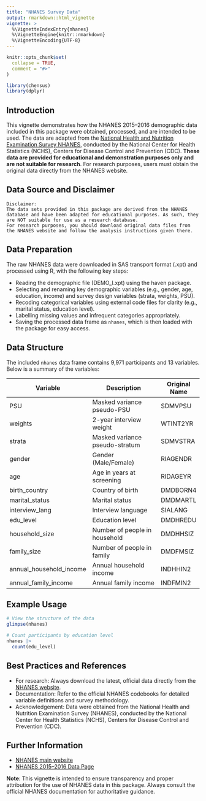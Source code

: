 ```yaml
---
title: "NHANES Survey Data"
output: rmarkdown::html_vignette
vignette: >
  %\VignetteIndexEntry{nhanes}
  %\VignetteEngine{knitr::rmarkdown}
  %\VignetteEncoding{UTF-8}
---
```


```r
knitr::opts_chunk$set(
  collapse = TRUE,
  comment = "#>"
)
```

```r
library(chensus)
library(dplyr)
```

## Introduction

This vignette demonstrates how the NHANES 2015–2016 demographic data included in this package were obtained, processed, and are intended to be used. The data are adapted from the [National Health and Nutrition Examination Survey NHANES](https://www.cdc.gov/nchs/nhanes/), conducted by the National Center for Health Statistics (NCHS), Centers for Disease Control and Prevention (CDC). **These data are provided for educational and demonstration purposes only and are not suitable for research**. For research purposes, users must obtain the original data directly from the NHANES website.

## Data Source and Disclaimer

```         
Disclaimer:
The data sets provided in this package are derived from the NHANES database and have been adapted for educational purposes. As such, they are NOT suitable for use as a research database.
For research purposes, you should download original data files from the NHANES website and follow the analysis instructions given there.
```

## Data Preparation

The raw NHANES data were downloaded in SAS transport format (.xpt) and processed using R, with the following key steps:

-   Reading the demographic file (DEMO_I.xpt) using the haven package.
-   Selecting and renaming key demographic variables (e.g., gender, age, education, income) and survey design variables (strata, weights, PSU).
-   Recoding categorical variables using external code files for clarity (e.g., marital status, education level).
-   Labelling missing values and infrequent categories appropriately.
-   Saving the processed data frame as `nhanes`, which is then loaded with the package for easy access.

## Data Structure

The included `nhanes` data frame contains 9,971 participants and 13 variables. Below is a summary of the variables:

| Variable                | Description                    | Original Name |
|-------------------------|--------------------------------|---------------|
| PSU                     | Masked variance pseudo-PSU     | SDMVPSU       |
| weights                 | 2-year interview weight        | WTINT2YR      |
| strata                  | Masked variance pseudo-stratum | SDMVSTRA      |
| gender                  | Gender (Male/Female)           | RIAGENDR      |
| age                     | Age in years at screening      | RIDAGEYR      |
| birth_country           | Country of birth               | DMDBORN4      |
| marital_status          | Marital status                 | DMDMARTL      |
| interview_lang          | Interview language             | SIALANG       |
| edu_level               | Education level                | DMDHREDU      |
| household_size          | Number of people in household  | DMDHHSIZ      |
| family_size             | Number of people in family     | DMDFMSIZ      |
| annual_household_income | Annual household income        | INDHHIN2      |
| annual_family_income    | Annual family income           | INDFMIN2      |

## Example Usage

```r
# View the structure of the data
glimpse(nhanes)

# Count participants by education level
nhanes |> 
  count(edu_level)

```

## Best Practices and References

- For research: Always download the latest, official data directly from the [NHANES website](https://www.cdc.gov/nchs/nhanes/).
- Documentation: Refer to the official NHANES codebooks for detailed variable definitions and survey methodology.
- Acknowledgement: Data were obtained from the National Health and Nutrition Examination Survey (NHANES), conducted by the National Center for Health Statistics (NCHS), Centers for Disease Control and Prevention (CDC).

## Further Information

- [NHANES main website](https://www.cdc.gov/nchs/nhanes/)
- [NHANES 2015–2016 Data Page](https://wwwn.cdc.gov/nchs/nhanes/search/DataPage.aspx?Component=Demographics&Cycle=2015-2016)

**Note**: This vignette is intended to ensure transparency and proper attribution for the use of NHANES data in this package. Always consult the official NHANES documentation for authoritative guidance.
